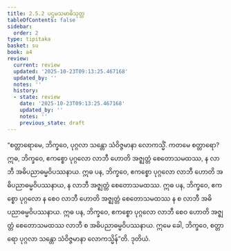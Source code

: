 ```yaml
---
title: 2.5.2 ပဌမသမာဓိသုတ္တ
tableOfContents: false
sidebar:
  order: 2
type: tipitaka
basket: su
book: a4
review:
  current: review
  updated: '2025-10-23T09:13:25.467168'
  updated_by: ''
  notes: ''
  history:
  - state: review
    date: '2025-10-23T09:13:25.467168'
    updated_by: ''
    notes: ''
    previous_state: draft
---
```



<ReviewStatus review={frontmatter.review} showDetails={true} />

<HypothesisAnnotation frontmatter={frontmatter} />

<DynamicBreadcrumb />

<Division number="92" book="a4" e="ch" v="15" p="404">

<Paragraph number="624" book="a4">
“စတ္တာရောမေ, ဘိက္ခဝေ, ပုဂ္ဂလာ သန္တော သံဝိဇ္ဇမာနာ လောကသ္မိံ. ကတမေ စတ္တာရော? ဣဓ, ဘိက္ခဝေ, ဧကစ္စော ပုဂ္ဂလော လာဘီ ဟောတိ အဇ္ဈတ္တံ စေတောသမထဿ, န လာဘီ အဓိပညာဓမ္မဝိပဿနာယ. ဣဓ ပန, ဘိက္ခဝေ, ဧကစ္စော ပုဂ္ဂလော လာဘီ ဟောတိ အဓိပညာဓမ္မဝိပဿနာယ, န လာဘီ အဇ္ဈတ္တံ စေတောသမထဿ. ဣဓ ပန, ဘိက္ခဝေ, ဧကစ္စော ပုဂ္ဂလော န စေဝ လာဘီ ဟောတိ အဇ္ဈတ္တံ စေတောသမထဿ န စ လာဘီ အဓိပညာဓမ္မဝိပဿနာယ. ဣဓ ပန, ဘိက္ခဝေ, ဧကစ္စော ပုဂ္ဂလော လာဘီ စေဝ ဟောတိ အဇ္ဈတ္တံ စေတောသမထဿ လာဘီ စ အဓိပညာဓမ္မဝိပဿနာယ. ဣမေ ခေါ, ဘိက္ခဝေ, စတ္တာရော ပုဂ္ဂလာ သန္တော သံဝိဇ္ဇမာနာ လောကသ္မိန်”တိ.

</Paragraph>
</Division>

<Paragraph number="625" type="center" book="a4">
ဒုတိယံ.
</Paragraph>